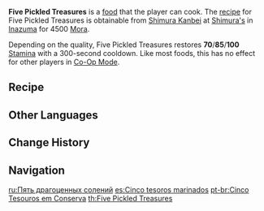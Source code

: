 {{Food Infobox
|id              = 108359
|name            = Five Pickled Treasures
|image           = Item Five Pickled Treasures.png
|description     = Pickled vegetables.
|desc_suspicious = That's what they say, obviously, but the result should probably not have such a sour smell. The tender texture is good and all, yes, but... Yeah, this is just way too sour. Maybe a Samachurl might appreciate this?
|desc_basic      = A round of fermentation makes food richer and also allows it to keep for longer. There were originally only four "treasures," but for auspiciousness' sake, the four vegetables were mixed and plated up with one additional "treasure" added in, hence the name "Five Pickled Treasures."
|desc_delicious  = The fermentation process has added a layer of flavor to the natural sweetness of the ingredients. The crispy texture is a real highlight, and it spices up rice and wine alike exceptionally. A treasure indeed!
|type            = Adventurer's Dishes
|effectType      = Stamina Increase
|effect          = Restores (var1) Stamina.
|eff_att1        = Stamina
|eff_att2        = Stamina Restore
|eff_suspicious1 = 70
|eff_basic1      = 85
|eff_delicious1  = 100
|rarity          = 3
|region          = Inazuma
|recipe          = Sold by [[Shimura's]]
}}
'''Five Pickled Treasures''' is a [[food]] that the player can cook. The [[recipe]] for Five Pickled Treasures is obtainable from [[Shimura Kanbei]] at [[Shimura's]] in [[Inazuma]] for 4500 [[Mora]].

Depending on the quality, Five Pickled Treasures restores '''70'''/'''85'''/'''100''' [[Stamina]] with a 300-second cooldown. Like most foods, this has no effect for other players in [[Co-Op Mode]].

==Recipe==
{{Recipe
|type = Cooking
|Radish = 2
|Carrot = 2
|Lavender Melon = 2
|Seagrass = 2
|sort = Radish,Carrot,Lavender Melon,Seagrass
}}

==Other Languages==
{{Other Languages
|en      = Five Pickled Treasures
|zhs     = 五宝腌菜
|zhs_rm  = Wǔbǎo Yāncài
|zht     = 五寶醃菜
|zht_rm  = Wǔbǎo Yāncài
|zh_tl   = Five-Treasure Pickled Vegetables
|ja      = 五宝漬物
|ja_rm   = Gohou Tsukemono{{Assumed}}
|ja_tl   = Five-Treasure {{w|Tsukemono}}
|ko      = 다섯 {{tt|보물|寶物}} 쓰케모노
|ko_rm   = Daseot Bomul Sseukemono
|ko_tl   = Five Treasure Tsukemono
|es      = Cinco tesoros marinados
|es_tl   = Five Marinated Treasures
|fr      = Cinq trésors marinés
|fr_tl   = Five Marinated Treasures
|ru      = Пять драгоценных солений
|ru_tl   = Five Precious Pickles
|th      = Five Pickled Treasures
|vi      = Dưa Muối {{tt|Ngũ Bảo|五寶}}
|vi_tl   = 
|de      = Fünf Essigschätze
|de_tl   = Five Pickled Treasures
|id      = Five Pickled Treasures
|pt      = Cinco Tesouros em Conserva
|pt_tl   = Five Preserved Treasures
}}

==Change History==
{{Change History|2.3}}

==Navigation==
{{Food Navbox}}

[[ru:Пять драгоценных солений]]
[[es:Cinco tesoros marinados]]
[[pt-br:Cinco Tesouros em Conserva]]
[[th:Five Pickled Treasures]]